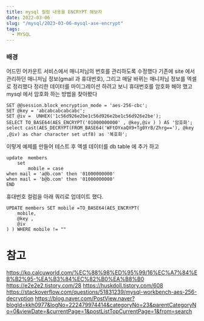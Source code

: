 ```yaml
---
title: mysql 컬럼 내용을 ENCRYPT 해보자
date: 2022-03-06
slug: "/mysql/2023-03-06-mysql-ase-encrypt"
tags:
  - MYSQL
---
```


### 배경

어드민 어카운트 서비스에서 매니저님의 번호를 관리하도록 수정했다
기존에 site 에서 관리하던 매니저님 정보(gmail 과 휴대번호),
그리고 매달 바뀌는 매니저님 정보를 엑셀로 정리했다
정리한 데이터를 마이그레이션 하려고 보니
휴대번호를 암호화 해야 했고
mysql 에서 암호화 하는 방법을 찾아봤다
```
SET @@session.block_encryption_mode = 'aes-256-cbc';
SET @key = 'abcabcabcabcabc';
SET @iv =  UNHEX('1c56d926e2be1c56d926e2be1c56d926e2be');
SELECT TO_BASE64(AES_ENCRYPT('01000000000' , @key,@iv ) ) AS '암호화';
select cast(AES_DECRYPT(FROM_BASE64('WFtOYxaQX9+Tg0YrB/Zhrg=='), @key ,@iv) as char character set utf8) as '복호화';
```
이렇게 예제를 만들어 테스트 후
엑셀 데이터를 db table 에 추가 하고
```
update  members
    set
        mobile = case
when mail = 'a@b.com' then '01000000000'
when mail = 'b@b.com' then '01000000000'
END
```
휴대번호 컬럼을 아래 쿼리로 업데이트 했다.
```
UPDATE members SET mobile =TO_BASE64(AES_ENCRYPT(
    mobile,
    @key ,
    @iv
) ) WHERE mobile != ""
```

# 참고
https://ko.calcuworld.com/%EC%88%98%ED%95%99/16%EC%A7%84%EB%B2%95-%EA%B3%84%EC%82%B0%EA%B8%B0
https://e2e2e2.tistory.com/28
https://huskdoll.tistory.com/608
https://stackoverflow.com/questions/51831239/mysql-workbench-aes-256-decryption
https://blog.naver.com/PostView.naver?blogId=kkh0977&logNo=222479974414&categoryNo=23&parentCategoryNo=0&viewDate=&currentPage=1&postListTopCurrentPage=1&from=search